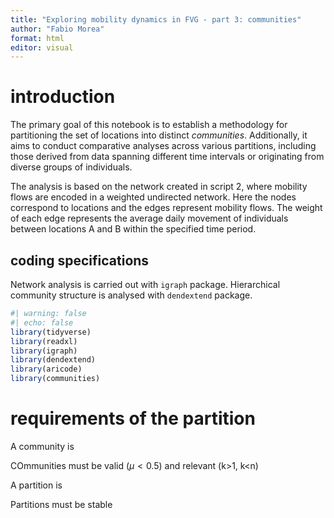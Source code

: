 ```yaml
---
title: "Exploring mobility dynamics in FVG - part 3: communities"
author: "Fabio Morea"
format: html
editor: visual
---
```


## 

# introduction

The primary goal of this notebook is to establish a methodology for
partitioning the set of locations into distinct *communities*.
Additionally, it aims to conduct comparative analyses across various
partitions, including those derived from data spanning different time
intervals or originating from diverse groups of individuals.

The analysis is based on the network created in script 2, where mobility
flows are encoded in a weighted undirected network. Here the nodes
correspond to locations and the edges represent mobility flows. The
weight of each edge represents the average daily movement of individuals
between locations A and B within the specified time period.

::: callout-note
## coding specifications

Network analysis is carried out with `igraph` package. Hierarchical
community structure is analysed with `dendextend` package.
:::

```r
#| warning: false
#| echo: false
library(tidyverse)
library(readxl)
library(igraph)
library(dendextend)
library(aricode)
library(communities)

```

# requirements of the partition

A community is

COmmunities must be valid ($\mu <0.5$) and relevant (k\>1, k\<n)

A partition is

Partitions must be stable
